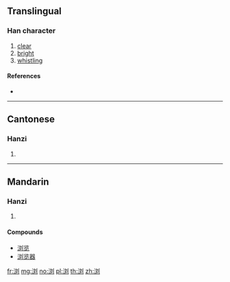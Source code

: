 {{also|瀏}}
==Translingual==

===Han character===
{{Han char|rn=85|rad=水|as=06|sn=9|four=|canj=EYKN}}

# [[clear]]
# [[bright]]
# [[whistling]]

====References====
* {{Han ref|kx=0623.171|hdz=31615.050|uh=6D4F|ud=27983}}

----

==Cantonese==

===Hanzi===
{{yue-hanzi|jyut=|y=lau4|tra=瀏}}

# {{defn|lang=yue|sort=水06}}

----

==Mandarin==

===Hanzi===
{{cmn-hanzi|tra=瀏|pin=[[liú]] ([[liu2]])|wg=liu<sup>2</sup>}}

# {{defn|lang=cmn|sort=水06}}

====Compounds====
* [[浏览]]
* [[浏览器]]

[[fr:浏]]
[[mg:浏]]
[[no:浏]]
[[pl:浏]]
[[th:浏]]
[[zh:浏]]